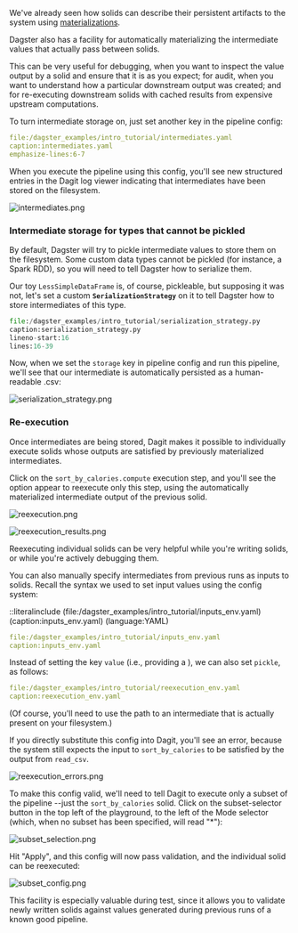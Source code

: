 
We've already seen how solids can describe their persistent artifacts to the
system using [materializations](#materializations).

Dagster also has a facility for automatically materializing the intermediate
values that actually pass between solids.

This can be very useful for debugging, when you want to inspect the value
output by a solid and ensure that it is as you expect; for audit, when you
want to understand how a particular downstream output was created; and for
re-executing downstream solids with cached results from expensive upstream
computations.

To turn intermediate storage on, just set another key in the pipeline config:

```YAML literalinclude
file:/dagster_examples/intro_tutorial/intermediates.yaml
caption:intermediates.yaml
emphasize-lines:6-7
```

When you execute the pipeline using this config, you'll see new structured
entries in the Dagit log viewer indicating that intermediates have been stored
on the filesystem.

![intermediates.png](/assets/images/tutorial/intermediates.png)

### Intermediate storage for types that cannot be pickled

By default, Dagster will try to pickle intermediate values to store them on
the filesystem. Some custom data types cannot be pickled (for instance, a
Spark RDD), so you will need to tell Dagster how to serialize them.

Our toy `LessSimpleDataFrame` is, of course, pickleable, but
supposing it was not, let's set a custom **`SerializationStrategy`** on
it to tell Dagster how to store intermediates of this type.

```python literalinclude
file:/dagster_examples/intro_tutorial/serialization_strategy.py
caption:serialization_strategy.py
lineno-start:16
lines:16-39
```

Now, when we set the `storage` key in pipeline config and run this
pipeline, we'll see that our intermediate is automatically persisted as a
human-readable .csv:

![serialization_strategy.png](/assets/images/tutorial/serialization_strategy.png)

### Re-execution

Once intermediates are being stored, Dagit makes it possible to individually
execute solids whose outputs are satisfied by previously materialized
intermediates.

Click on the `sort_by_calories.compute` execution step, and you'll
see the option appear to reexecute only this step, using the automatically
materialized intermediate output of the previous solid.

![reexecution.png](/assets/images/tutorial/reexecution.png)

![reexecution_results.png](/assets/images/tutorial/reexecution_results.png)

Reexecuting individual solids can be very helpful while you're writing solids,
or while you're actively debugging them.

You can also manually specify intermediates from previous runs as inputs to
solids. Recall the syntax we used to set input values using the config system:

::literalinclude (file:/dagster_examples/intro_tutorial/inputs_env.yaml) (caption:inputs_env.yaml) (language:YAML)

```YAML literalinclude
file:/dagster_examples/intro_tutorial/inputs_env.yaml
caption:inputs_env.yaml
```

Instead of setting the key `value` (i.e., providing a ), we can
also set `pickle`, as follows:

```YAML literalinclude
file:/dagster_examples/intro_tutorial/reexecution_env.yaml
caption:reexecution_env.yaml
```

(Of course, you'll need to use the path to an intermediate that is actually
present on your filesystem.)

If you directly substitute this config into Dagit, you'll see an error,
because the system still expects the input to `sort_by_calories` to
be satisfied by the output from `read_csv`.

![reexecution_errors.png](/assets/images/tutorial/reexecution_errors.png)

To make this config valid, we'll need to tell Dagit to execute only a subset
of the pipeline --just the `sort_by_calories` solid. Click on the
subset-selector button in the top left of the playground, to the left of the
Mode selector (which, when no subset has been specified, will read "\*"):

![subset_selection.png](/assets/images/tutorial/subset_selection.png)

Hit "Apply", and this config will now pass validation, and the individual
solid can be reexecuted:

![subset_config.png](/assets/images/tutorial/subset_config.png)

This facility is especially valuable during test, since it allows you to
validate newly written solids against values generated during previous runs of
a known good pipeline.
